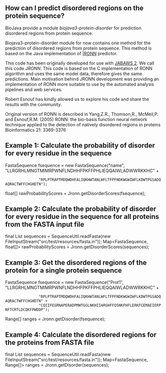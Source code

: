 ==How can I predict disordered regions on the protein sequence?==

BioJava provide a module ''biojava3-protein-disorder'' for prediction disordered regions from protein sequence.

Biojava3-protein-disorder module for now contains one method for the prediction of disordered regions from protein sequence. This method is based on the Java implementation of [[http://www.strubi.ox.ac.uk/RONN||RONN]] predictor. 

This code has been originally developed for use with [[http://www.compbio.dundee.ac.uk/jabaws|JABAWS 2]]. We call this code  ''JRONN''. This code is based on the C implementation of RONN algorithm and uses the same model data, therefore gives the same predictions. Main motivation behind JRONN development was providing an implementation of RONN more suitable to use by the automated analysis pipelines and web services.  

Robert Esnouf has kindly allowed us to explore his code and share the results with the community. 

Original version of RONN is described in Yang,Z.R., Thomson,R., McMeil,P. and Esnouf,R.M. (2005) RONN: the bio-basis function neural network technique applied to the detection of natively disordered regions in proteins Bioinformatics 21: 3369-3376

==Example 1: Calculate the probability of disorder for every residue in the sequence ==
<java>
FastaSequence fsequence = new FastaSequence("name", "LLRGRHLMNGTMIMRPWNFLNDHHFPKFFPHLIEQQAIWLADWWRKKHC" +
				"RPLPTRAPTMDQWDHFALIQKHWTANLWFLTFPFNDKWGWIWFLKDWTPGSADQAQRACTWFFCHGHDTN");
float[]	rawProbabilityScores = Jronn.getDisorderScores(fsequence);
</java>

==Example 2: Calculate the probability of disorder for every residue in the sequence for all proteins from the FASTA input file ==
<java>
final List<FastaSequence> sequences = SequenceUtil.readFasta(new FileInputStream("src/test/resources/fasta.in"));
Map<FastaSequence, float[]> rawProbabilityScores = Jronn.getDisorderScores(sequences); 
</java>

==Example 3: Get the disordered regions of the protein for a single protein sequence ==
<java>
FastaSequence fsequence = new FastaSequence("Prot1", "LLRGRHLMNGTMIMRPWNFLNDHHFPKFFPHLIEQQAIWLADWWRKKHC" +
				"RPLPTRAPTMDQWDHFALIQKHWTANLWFLTFPFNDKWGWIWFLKDWTPGSADQAQRACTWFFCHGHDTN" +
				"CQIIFEGRNAPERADPMWTGGLNKHIIARGHFFQSNKFHFLERKFCEMAEIERPNFTCRTLDCQKFPWDDP");
Range[] ranges = Jronn.getDisorder(fsequence);
</java>

==Example 4: Calculate the disordered regions for the proteins from FASTA file ==
<java>
final List<FastaSequence> sequences = SequenceUtil.readFasta(new FileInputStream("src/test/resources/fasta.in"));
Map<FastaSequence, Range[]> ranges = Jronn.getDisorder(sequences);

</java>